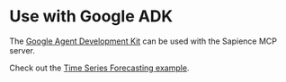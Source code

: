 # Use with Google ADK

The [Google Agent Development Kit](https://google.github.io/adk-docs/) can be used with the Sapience MCP server.

Check out the [Time Series Forecasting example](https://github.com/google/adk-samples/tree/main/java/agents/time-series-forecasting).